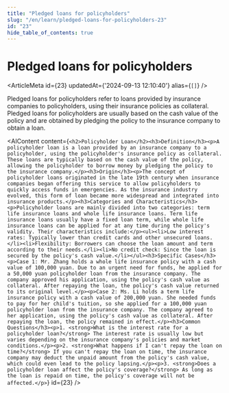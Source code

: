 ```yaml
---
title: "Pledged loans for policyholders"
slug: "/en/learn/pledged-loans-for-policyholders-23"
id: "23"
hide_table_of_contents: true
---
```



# Pledged loans for policyholders

<ArticleMeta id={23} updatedAt={'2024-09-13 12:10:40'} alias={`[]`} />
<div className='border-solid border-b border-t-0 my-4 border-[var(--ifm-color-gray-300)]' />

Pledged loans for policyholders refer to loans provided by insurance companies to policyholders, using their insurance policies as collateral. Pledged loans for policyholders are usually based on the cash value of the policy and are obtained by pledging the policy to the insurance company to obtain a loan.

<AIContent content={`<h2>Policyholder Loan</h2><h3>Definition</h3><p>A policyholder loan is a loan provided by an insurance company to a policyholder, using the policyholder's insurance policy as collateral. These loans are typically based on the cash value of the policy, allowing the policyholder to borrow money by pledging the policy to the insurance company.</p><h3>Origin</h3><p>The concept of policyholder loans originated in the late 19th century when insurance companies began offering this service to allow policyholders to quickly access funds in emergencies. As the insurance industry evolved, this form of loan became more widespread and integrated into insurance products.</p><h3>Categories and Characteristics</h3><p>Policyholder loans are mainly divided into two categories: term life insurance loans and whole life insurance loans. Term life insurance loans usually have a fixed loan term, while whole life insurance loans can be applied for at any time during the policy's validity. Their characteristics include:</p><ul><li>Low interest rates: Typically lower than credit cards and other unsecured loans.</li><li>Flexibility: Borrowers can choose the loan amount and term according to their needs.</li><li>No credit check: Since the loan is secured by the policy's cash value.</li></ul><h3>Specific Cases</h3><p>Case 1: Mr. Zhang holds a whole life insurance policy with a cash value of 100,000 yuan. Due to an urgent need for funds, he applied for a 50,000 yuan policyholder loan from the insurance company. The company approved his application, using the policy's cash value as collateral. After repaying the loan, the policy's cash value returned to its original level.</p><p>Case 2: Ms. Li holds a term life insurance policy with a cash value of 200,000 yuan. She needed funds to pay for her child's tuition, so she applied for a 100,000 yuan policyholder loan from the insurance company. The company agreed to her application, using the policy's cash value as collateral. After repaying the loan, the policy remained in effect.</p><h3>Common Questions</h3><p>1. <strong>What is the interest rate for a policyholder loan?</strong> The interest rate is usually low but varies depending on the insurance company's policies and market conditions.</p><p>2. <strong>What happens if I can't repay the loan on time?</strong> If you can't repay the loan on time, the insurance company may deduct the unpaid amount from the policy's cash value, which could even lead to the policy lapsing.</p><p>3. <strong>Does a policyholder loan affect the policy's coverage?</strong> As long as the loan is repaid on time, the policy's coverage will not be affected.</p>`} id={23} />
